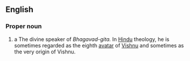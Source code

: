 ==English==
===Proper noun===
{{wikipedia}}
#a The divine speaker of ''Bhagavad-gita.'' In [[Hindu]] theology, he is sometimes regarded as the eighth [[avatar]] of [[Vishnu]] and sometimes as the very origin of Vishnu.